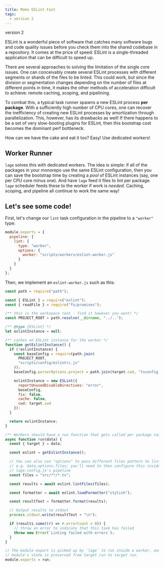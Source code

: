 ```yaml
---
title: Make ESLint Fast
tags:
  - version 2
---
```



<Badge>version 2</Badge>

ESLint is a wonderful piece of software that catches many software bugs and code quality issues before you check them into the shared codebase in a repository. It comes at the price of speed: ESLint is a single-threaded application that can be difficult to speed up.

There are several approaches to solving the limitation of the single core issues. One can conceivably create several ESLint processes with different segments or shards of the files to be linted. This could work, but since the division or segmentation changes depending on the number of files at different points in time, it makes the other methods of acceleration difficult to achieve: remote caching, scoping, and pipelining.

To combat this, a typical task runner spawns a new ESLint process **per package**. With a sufficiently high number of CPU cores, one can recover the inefficiency of creating new ESLint processes by amortization through parallelization. This, however, has its drawbacks as well! If there happens to be a set of very slow-booting plugins for ESLint, then this bootstrap cost becomes the dominant perf bottleneck.

How can we have the cake and eat it too? Easy! Use dedicated workers!

## Worker Runner

`lage` solves this with dedicated workers. The idea is simple: if all of the packages in your monorepo use the same ESLint configuration, then you can save the bootstrap time by creating a _pool_ of ESLint instances (say, one per CPU core minus one). And have `lage` feed it files to lint per package. `lage` scheduler feeds these to the worker if work is _needed_. Caching, scoping, and pipeline all continue to work the same way!

## Let's see some code!

First, let's change our `lint` task configuration in the pipeline to a `"worker"` type:

```js twoslash title="/lage.config.js"
module.exports = {
  pipeline: {
    lint: {
      type: "worker",
      options: {
        worker: "scripts/workers/eslint-worker.js"
      }
    }
  }
};
```

Then, we implement an `eslint-worker.js` such as this:

```js twoslash title="/scripts/workers/eslint-worker.js"
const path = require("path");

const { ESLint } = require("eslint");
const { readFile } = require("fs/promises");

/** this is the workspace root - find it however you want! */
const PROJECT_ROOT = path.resolve(__dirname, "../..");

/** @type {ESLint} */
let eslintInstance = null;

/** caches an ESLint instance for the worker */
function getEslintInstance() {
  if (!eslintInstance) {
    const baseConfig = require(path.join(
      PROJECT_ROOT,
      "scripts/config/eslintrc.js"
    ));
    baseConfig.parserOptions.project = path.join(target.cwd, "tsconfig.json");

    eslintInstance = new ESLint({
      reportUnusedDisableDirectives: "error",
      baseConfig,
      fix: false,
      cache: false,
      cwd: target.cwd
    });
  }

  return eslintInstance;
}

/** Workers should have a run function that gets called per package task */
async function run(data) {
  const { target } = data;

  const eslint = getEslintInstance();

  // You can also use "options" to pass different files pattern to lint
  // e.g. data.options.files; you'll need to then configure this inside
  // lage.config.js's pipeline
  const files = "src/**/*.ts";

  const results = await eslint.lintFiles(files);

  const formatter = await eslint.loadFormatter("stylish");

  const resultText = formatter.format(results);

  // Output results to stdout
  process.stdout.write(resultText + "\n");

  if (results.some((r) => r.errorCount > 0)) {
    // throw an error to indicate that this task has failed
    throw new Error(`Linting failed with errors`);
  }
}

// The module export is picked up by `lage` to run inside a worker, and the
// module's state is preserved from target run to target run.
module.exports = run;
```

